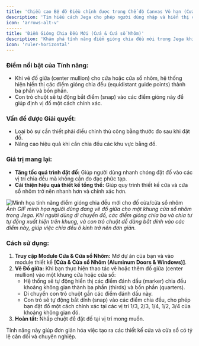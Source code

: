 ```yaml
---
title: 'Chiều cao Bệ đỡ Điều chỉnh được trong Chế độ Canvas Vô hạn (Cửa & Cửa sổ Nhôm)'
description: 'Tìm hiểu cách Jega cho phép người dùng nhập và hiển thị chiều cao bệ đỡ (platform height) trong chế độ canvas vô hạn khi thiết kế cửa/cửa sổ nhôm, hỗ trợ trực quan hóa tốt hơn.'
icon: 'arrows-alt-v'
------
title: 'Điểm Gióng Chia Đều Mới (Cửa & Cửa sổ Nhôm)'
description: 'Khám phá tính năng điểm gióng chia đều mới trong Jega khi vẽ đố giữa cho cửa/cửa sổ nhôm, hỗ trợ chia ba và chia tư để định vị chính xác.'
icon: 'ruler-horizontal'
---
```


### Điểm nổi bật của Tính năng:
*   Khi vẽ đố giữa (center mullion) cho cửa hoặc cửa sổ nhôm, hệ thống hiện hiển thị các điểm gióng chia đều (equidistant guide points) thành ba phần và bốn phần.
*   Con trỏ chuột sẽ tự động bắt điểm (snap) vào các điểm gióng này để giúp định vị đố một cách chính xác.

### Vấn đề được Giải quyết:
*   Loại bỏ sự cần thiết phải điều chỉnh thủ công bằng thước đo sau khi đặt đố.
*   Nâng cao hiệu quả khi cần chia đều các khu vực bằng đố.

### Giá trị mang lại:
*   **Tăng tốc quá trình đặt đố:** Giúp người dùng nhanh chóng đặt đố vào các vị trí chia đều mà không cần đo đạc phức tạp.
*   **Cải thiện hiệu quả thiết kế tổng thể:** Giúp quy trình thiết kế cửa và cửa sổ nhôm trở nên nhanh hơn và chính xác hơn.

![Minh họa tính năng điểm gióng chia đều mới cho đố cửa/cửa sổ nhôm](https://3vj-study.3vjia.com/3vj-study/img/teachvideo/6835fb587bb74243a5c776f6c6e2ba7f.gif)
*Ảnh GIF minh họa người dùng đang vẽ đố giữa cho một khung cửa sổ nhôm trong Jega. Khi người dùng di chuyển đố, các điểm gióng chia ba và chia tư tự động xuất hiện trên khung, và con trỏ chuột dễ dàng bắt dính vào các điểm này, giúp việc chia đều ô kính trở nên đơn giản.*

### Cách sử dụng:
1.  **Truy cập Module Cửa & Cửa sổ Nhôm:** Mở dự án của bạn và vào module thiết kế **[Cửa & Cửa sổ Nhôm (Aluminum Doors & Windows)]**.
2.  **Vẽ Đố giữa:** Khi bạn thực hiện thao tác vẽ hoặc thêm đố giữa (center mullion) vào một khung cửa hoặc cửa sổ:
    *   Hệ thống sẽ tự động hiển thị các điểm đánh dấu (marker) chia đều khoảng không gian thành ba phần (thirds) và bốn phần (quarters).
    *   Di chuyển con trỏ chuột gần các điểm đánh dấu này.
    *   Con trỏ sẽ tự động bắt dính (snap) vào các điểm chia đều, cho phép bạn đặt đố một cách chính xác tại các vị trí 1/3, 2/3, 1/4, 1/2, 3/4 của khoảng không gian đó.
3.  **Hoàn tất:** Nhấp chuột để đặt đố tại vị trí mong muốn.

Tính năng này giúp đơn giản hóa việc tạo ra các thiết kế cửa và cửa sổ có tỷ lệ cân đối và chuyên nghiệp.
